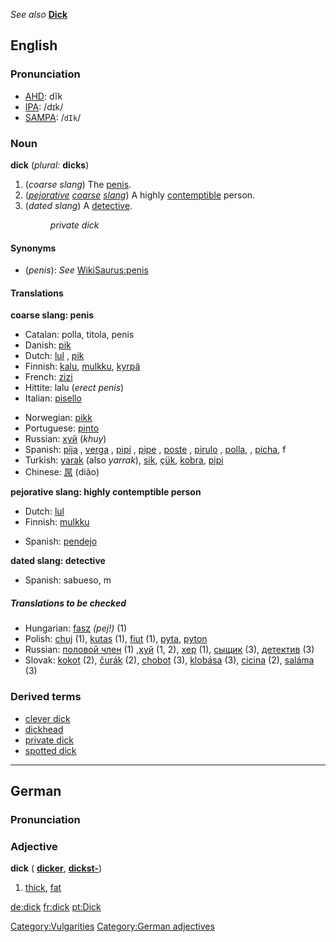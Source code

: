 ''See also'' '''[[Dick]]'''

==English==
===Pronunciation===
*[[AHD]]: dĭk
*[[IPA]]: /dɪk/
*[[SAMPA]]: /<tt>dIk</tt>/

===Noun===
'''dick''' (''plural:'' '''dicks''')

#(''coarse slang'') The [[penis]].
#(''[[pejorative]] [[coarse]] [[slang]]'') A highly [[contemptible]] person.
#(''dated slang'') A [[detective]].
#:''private dick''

====Synonyms====
*(''penis''): ''See'' [[WikiSaurus:penis]]

====Translations====

'''coarse slang: penis'''
<!--Note: put SLANG terms in this table, preferably coarse slang rather than taboo slang-->
{{top}}
*Catalan: polla, titola, penis
*Danish: [[pik]]
*Dutch: [[lul]] {{m}}, [[pik]] {{m}}
*Finnish: [[kalu]], [[mulkku]], [[kyrpä]]
*French: [[zizi]] {{m}}
*Hittite: lalu {{n}} (''erect penis'')
*Italian: [[pisello]] {{m}}
{{mid}}
*Norwegian: [[pikk]] {{m}}
*Portuguese: [[pinto]] {{m}}
*Russian: [[хуй]] (''khuy'') {{m}}
*Spanish: [[pija]] {{f}}, [[verga]] {{f}}, [[pipí]] {{m}}, [[pipe]] {{m}}, [[poste]] {{m}}, [[pirulo]] {{m}}, [[polla]], {{f}} , [[picha]], f
*Turkish: [[yarak]] (also ''yarrak''), [[sik]], [[çük]], [[kobra]], [[pipi]]
*Chinese: [[屌]] (diǎo)
{{bottom}}

'''pejorative slang: highly contemptible person'''
<!--Note: put SLANG terms in this table-->
{{top}}
*Dutch: [[lul]] {{m}}
*Finnish: [[mulkku]]
{{mid}}
*Spanish: [[pendejo]] {{m}} 
{{bottom}}

'''dated slang: detective'''
<!--Note: put SLANG terms in this table-->
{{top}}
{{mid}}
*Spanish: sabueso, m
{{bottom}}

=====Translations to be checked=====
<!--Remove this section once all of the translations below have been moved into the tables above.-->
{{checktrans}}

*Hungarian: [[fasz]] ''(pej!)'' (1)
*Polish: [[chuj]] (1), [[kutas]] (1), [[fiut]] (1), [[pyta]], [[pyton]]
*Russian: [[половой член]] (1) ,[[хуй]] (1, 2), [[хеp]] (1), [[сыщик]] (3), [[детектив]] (3)
*Slovak: [[kokot]] (2), [[čurák]] (2), [[chobot]] (3), [[klobása]] (3), [[cicina]] (2), [[saláma]] (3)

[[Category:Vulgarities]]

===Derived terms===
*[[clever dick]]<!--derived from Dick or dick?-->
*[[dickhead]]
*[[private dick]]
*[[spotted dick]]<!--derived from Dick or dick?-->

----
==German==
===Pronunciation===
{{IPA|/dɪk/}}

===Adjective===
'''dick''' ({{compar}} '''[[dicker]]''', {{superl}} '''[[dickst-]]''')

#[[thick]], [[fat]]

[[Category:German adjectives]]

[[de:dick]]
[[fr:dick]]
[[pt:Dick]]